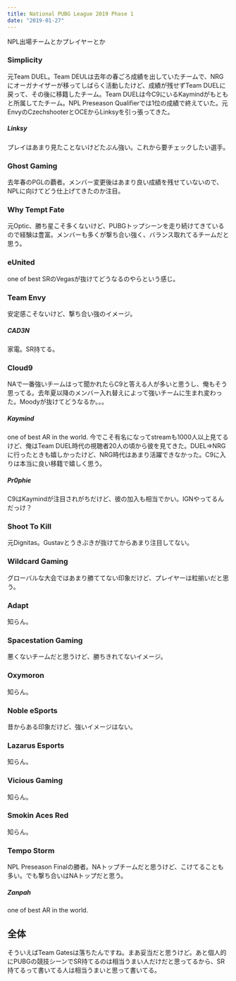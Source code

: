 ```yaml
---
title: National PUBG League 2019 Phase 1
date: "2019-01-27"
---
```


NPL出場チームとかプレイヤーとか

### Simplicity

元Team DUEL。Team DEULは去年の春ごろ成績を出していたチームで、NRGにオーガナイザーが移ってしばらく活動したけど、成績が残せずTeam DUELに戻って、その後に移籍したチーム。Team DUELは今C9にいるKaymindがもともと所属してたチーム。NPL Preseason Qualifierでは1位の成績で終えていた。元EnvyのCzechshooterとOCEからLinksyを引っ張ってきた。

##### Linksy

プレイはあまり見たことないけどたぶん強い。これから要チェックしたい選手。

### Ghost Gaming

去年春のPGLの覇者。メンバー変更後はあまり良い成績を残せていないので、NPLに向けてどう仕上げてきたのか注目。

### Why Tempt Fate

元Optic、勝ち星こそ多くないけど、PUBGトップシーンを走り続けてきているので経験は豊富。メンバーも多くが撃ち合い強く、バランス取れてるチームだと思う。

### eUnited

one of best SRのVegasが抜けてどうなるのやらという感じ。

### Team Envy

安定感こそないけど、撃ち合い強のイメージ。

##### CAD3N

家電。SR持てる。

### Cloud9

NAで一番強いチームはって聞かれたらC9と答える人が多いと思うし、俺もそう思ってる。去年夏以降のメンバー入れ替えによって強いチームに生まれ変わった。Moodyが抜けてどうなるか。。。

##### Kaymind

one of best AR in the world. 今でこそ有名になってstreamも1000人以上見てるけど、俺はTeam DUEL時代の視聴者20人の頃から彼を見てきた。DUEL⇒NRGに行ったときも嬉しかったけど、NRG時代はあまり活躍できなかった。C9に入りは本当に良い移籍で嬉しく思う。

##### Pr0phie

C9はKaymindが注目されがちだけど、彼の加入も相当でかい。IGNやってるんだっけ？

### Shoot To Kill

元Dignitas。Gustavとうきぶきが抜けてからあまり注目してない。

### Wildcard Gaming

グローバルな大会ではあまり勝ててない印象だけど、プレイヤーは粒揃いだと思う。

### Adapt

知らん。

### Spacestation Gaming

悪くないチームだと思うけど、勝ちきれてないイメージ。

### Oxymoron

知らん。

### Noble eSports

昔からある印象だけど、強いイメージはない。

### Lazarus Esports

知らん。

### Vicious Gaming

知らん。

### Smokin Aces Red

知らん。

### Tempo Storm

NPL Preseason Finalの勝者。NAトップチームだと思うけど、こけてることも多い。でも撃ち合いはNAトップだと思う。

##### Zanpah

one of best AR in the world.

## 全体

そういえばTeam Gatesは落ちたんですね。まあ妥当だと思うけど。あと個人的にPUBGの競技シーンでSR持てるのは相当うまい人だけだと思ってるから、SR持てるって書いてる人は相当うまいと思って書いてる。
